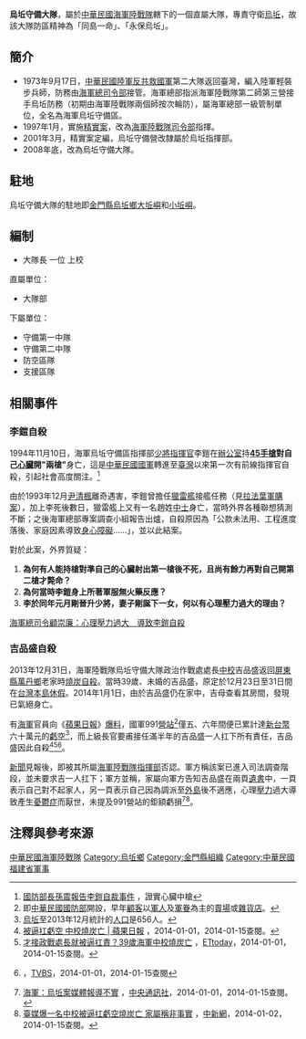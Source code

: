 {{Infobox military unit
| unit_name        = 烏坵守備大隊
| image]
| caption          = 烏坵守備大隊臂章
| country          = {{ROC}}
| allegiance       = {{ROC}}
| 軍種             = {{ROCMC}}
| 規模             = [[大隊|大隊]]
| command_structure= 海軍陸戰隊指揮部<br><small>
| current_commander=
| garrison         = [[中華民國福建省|中華民國福建省]][[金門縣|金門縣]][[烏坵鄉|烏坵鄉]]
}}

'''烏坵守備大隊'''，屬於[[中華民國海軍陸戰隊|中華民國海軍陸戰隊]]轄下的一個直屬大隊，專責守衛[[烏坵鄉|烏坵]]，故該大隊防區精神為「同島一命」、「永保烏坵」。

==簡介==
*1973年9月17日，[[反共救國軍|中華民國陸軍反共救國軍]]第二大隊返回臺灣，編入陸軍輕裝步兵師，防務由[[國防部海軍司令部|海軍總司令部]]接管。海軍總部指派海軍陸戰隊第二師第三營接手烏坵防務（初期由海軍陸戰隊兩個師按次輪防），屬海軍總部一級管制單位，全名為海軍烏坵守備區。
*1997年1月，實施[[精實案|精實案]]，改為[[海軍陸戰隊司令部|海軍陸戰隊司令部]]指揮。
*2001年3月，精實案定編，烏坵守備營改隸屬於烏坵指揮部。
*2008年底，改為烏坵守備大隊。

==駐地==
烏坵守備大隊的駐地即[[金門縣|金門縣]][[烏坵鄉|烏坵鄉]][[大坵嶼|大坵嶼]]和[[小坵嶼|小坵嶼]]。

==編制==
* 大隊長 一位 上校

直屬單位：
*大隊部

下屬單位：
*守備第一中隊
*守備第二中隊
*防空區隊
*支援區隊

== 相關事件 ==
=== 李鎧自殺 ===
1994年11月10日，海軍烏坵守備區指揮部[[少將|少將]][[指揮官|指揮官]]李鎧在[[辦公室|辦公室]]持'''[[M1911手槍#台灣T51式手槍|45手槍]]對自己[[心臟|心臟]]開"兩槍"'''身亡，這是[[中華民國國軍|中華民國國軍]]轉進至[[臺灣|臺灣]]以來第一次有前線指揮官自殺，引起社會高度關注。<ref>[http://forums.chinatimes.com/special/oldman/89073106.htm 國防部長孫震報告李鎧自裁事件] {{Wayback|url=http://forums.chinatimes.com/special/oldman/89073106.htm |date=20140116124559 }}，證實心臟中槍</ref>

由於1993年12月[[尹清楓|尹清楓]]離奇遇害，李鎧曾擔任[[獵雷艦|獵雷艦]]接艦任務（見[[拉法葉軍購案|拉法葉軍購案]]），加上李死後數日，獵雷艦上又有一名趙姓[[中士|中士]]身亡，當時外界各種聯想猜測不斷；之後海軍總部專案調查小組報告出爐，自殺原因為「公款未法用、工程進度落後、家庭因素導致[[身心障礙|身心障礙]]……」，並以此結案。

對於此案，外界質疑：
#'''為何有人能持槍對準自己的心臟射出第一槍後不死，且尚有餘力再對自己開第二槍才斃命？'''
#'''為何當時李鎧身上所著軍服無火藥反應？'''
#'''李於同年元月剛晉升少將，妻子剛誕下一女，何以有心理壓力過大的理由？<ref>'''
[http://nrch.cca.gov.tw/ccahome/tvnews/tvnews_meta.jsp?xml_id=0006188989&maintitle=%0A++++++++%E9%A1%A7%E5%B4%87%E5%BB%89%3B%E6%9D%8E%E9%8E%A7%3B%E8%87%AA%E6%AE%BA%0A&dofile=cca-1-20001-nw-ttvdy-19941114_02-n.asf&collectionname=%E8%87%BA%E8%A6%96%E6%96%B0%E8%81%9E 海軍總司令顧崇廉：心理壓力過大　導致李鎧自殺]{{dead link|date=2018年3月 |bot=InternetArchiveBot |fix-attempted=yes }}</ref>

=== 吉品盛自殺 ===
2013年12月31日，海軍陸戰隊烏坵守備大隊政治作戰處處長[[中校|中校]]吉品盛返回[[屏東縣|屏東縣]][[萬丹鄉|萬丹鄉]]老家時[[燒炭自殺|燒炭自殺]]。當時39歲、未婚的吉品盛，原定於12月23日至31日間在[[台灣本島|台灣本島]][[休假|休假]]。2014年1月1日，由於吉品盛仍在家中，吉母查看其房間，發現已氣絕身亡。

有[[中華民國海軍|海軍]]官員向《[[蘋果日報|蘋果日報]]》[[爆料|爆料]]，國軍991[[營站|營站]]<ref>即[[中華民國國防部|中華民國國防部]]開設，早年[[顧客|顧客]]以[[軍人|軍人]]及[[軍眷|軍眷]]為主的[[賣場|賣場]]或[[雜貨店|雜貨店]]。</ref>僅五、六年間便已累計達[[新台幣|新台幣]]六十萬元的[[虧空|虧空]]<ref>[[烏坵鄉|烏坵]]至2013年12月統計的[[人口|人口]]是656人。</ref>，而上級長官要甫接任滿半年的吉品盛一人扛下所有責任，吉品盛因此自殺<ref>[http://www.appledaily.com.tw/appledaily/article/headline/20140101/35548334/ 被逼扛虧空 中校燒炭亡 | 蘋果日報] {{Wayback|url=http://www.appledaily.com.tw/appledaily/article/headline/20140101/35548334/ |date=20170701213124 }}，2014-01-01，2014-01-15查閱。{{zh-tw}}</ref><ref>[http://www.ettoday.net/news/20140101/312182.htm 才接政戰處長就被逼扛責？39歲海軍中校燒炭亡 ] {{Wayback|url=http://www.ettoday.net/news/20140101/312182.htm |date=20190508211644 }}，[[ETtoday|ETtoday]]，2014-01-01，2014-01-15查閱。{{zh-tw}}</ref><ref>{{youtube|u7rAy5gHPsA|虧空要他扛逼死人？　海陸中校燒炭亡}}，[[TVBS|TVBS]]，2014-01-01，2014-01-15查閱{{zh-tw}}</ref>。

[[新聞|新聞]]見報後，即被其所屬[[海軍陸戰隊指揮部|海軍陸戰隊指揮部]]否認。軍方稱該案已進入司法調查階段，並未要求吉一人扛下；軍方並稱，家屬向軍方告知吉品盛在兩頁[[遺書|遺書]]中，一頁表示自己對不起家人，另一頁表示自己因為調派至[[外島|外島]]後不適應，心理[[壓力_(醫學)|壓力]]過大導致產生[[憂鬱症|憂鬱症]]而厭世，未提及991營站的鉅額虧損<ref>[http://www.cna.com.tw/news/aipl/201401010339-1.aspx 海軍：烏坵案媒體報導不實] {{Wayback|url=http://www.cna.com.tw/news/aipl/201401010339-1.aspx |date=20140116141713 }}，[[中央通訊社|中央通訊社]]，2014-01-01，2014-01-15查閱。{{zh-tw}}</ref><ref>[http://www.chinanews.com/tw/2014/01-02/5688238.shtml 臺媒爆一名中校被逼扛虧空燒炭亡 家屬稱非事實] {{Wayback|url=http://www.chinanews.com/tw/2014/01-02/5688238.shtml |date=20190508044553 }}，[[中新網|中新網]]，2014-01-02，2014-01-15查閱。{{zh-hant}}</ref>。

== 注釋與參考來源 ==
{{reflist}}

{{中華民國軍事}}
{{中華民國海軍}} 
[[Category:中華民國海軍陸戰隊|]]
[[Category:烏坵鄉|Category:烏坵鄉]]
[[Category:金門縣組織|Category:金門縣組織]]
[[Category:中華民國福建省軍事|Category:中華民國福建省軍事]]